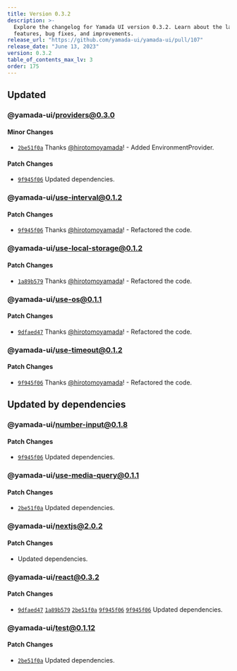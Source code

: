 ```yaml
---
title: Version 0.3.2
description: >-
  Explore the changelog for Yamada UI version 0.3.2. Learn about the latest
  features, bug fixes, and improvements.
release_url: "https://github.com/yamada-ui/yamada-ui/pull/107"
release_date: "June 13, 2023"
version: 0.3.2
table_of_contents_max_lv: 3
order: 175
---
```


## Updated

### @yamada-ui/providers@0.3.0

#### Minor Changes

- [`2be51f0a`](https://github.com/hirotomoyamada/yamada-ui/commit/2be51f0a02196aeda977a7cf3ccc475cee391752) Thanks [@hirotomoyamada](https://github.com/hirotomoyamada)! - Added EnvironmentProvider.

#### Patch Changes

- [`9f945f06`](https://github.com/hirotomoyamada/yamada-ui/commit/9f945f06ea1bf7c389053e84fb4d0d45bc3ce6e0) Updated dependencies.

### @yamada-ui/use-interval@0.1.2

#### Patch Changes

- [`9f945f06`](https://github.com/hirotomoyamada/yamada-ui/commit/9f945f06ea1bf7c389053e84fb4d0d45bc3ce6e0) Thanks [@hirotomoyamada](https://github.com/hirotomoyamada)! - Refactored the code.

### @yamada-ui/use-local-storage@0.1.2

#### Patch Changes

- [`1a89b579`](https://github.com/hirotomoyamada/yamada-ui/commit/1a89b579a03d225eceb3ec80d66bcd4135a298b1) Thanks [@hirotomoyamada](https://github.com/hirotomoyamada)! - Refactored the code.

### @yamada-ui/use-os@0.1.1

#### Patch Changes

- [`9dfaed47`](https://github.com/hirotomoyamada/yamada-ui/commit/9dfaed476bf642a62de0d30f5a3f24999858099f) Thanks [@hirotomoyamada](https://github.com/hirotomoyamada)! - Refactored the code.

### @yamada-ui/use-timeout@0.1.2

#### Patch Changes

- [`9f945f06`](https://github.com/hirotomoyamada/yamada-ui/commit/9f945f06ea1bf7c389053e84fb4d0d45bc3ce6e0) Thanks [@hirotomoyamada](https://github.com/hirotomoyamada)! - Refactored the code.

## Updated by dependencies

### @yamada-ui/number-input@0.1.8

#### Patch Changes

- [`9f945f06`](https://github.com/hirotomoyamada/yamada-ui/commit/9f945f06ea1bf7c389053e84fb4d0d45bc3ce6e0) Updated dependencies.

### @yamada-ui/use-media-query@0.1.1

#### Patch Changes

- [`2be51f0a`](https://github.com/hirotomoyamada/yamada-ui/commit/2be51f0a02196aeda977a7cf3ccc475cee391752) Updated dependencies.

### @yamada-ui/nextjs@2.0.2

#### Patch Changes

- Updated dependencies.

### @yamada-ui/react@0.3.2

#### Patch Changes

- [`9dfaed47`](https://github.com/hirotomoyamada/yamada-ui/commit/9dfaed476bf642a62de0d30f5a3f24999858099f) [`1a89b579`](https://github.com/hirotomoyamada/yamada-ui/commit/1a89b579a03d225eceb3ec80d66bcd4135a298b1) [`2be51f0a`](https://github.com/hirotomoyamada/yamada-ui/commit/2be51f0a02196aeda977a7cf3ccc475cee391752) [`9f945f06`](https://github.com/hirotomoyamada/yamada-ui/commit/9f945f06ea1bf7c389053e84fb4d0d45bc3ce6e0) [`9f945f06`](https://github.com/hirotomoyamada/yamada-ui/commit/9f945f06ea1bf7c389053e84fb4d0d45bc3ce6e0) Updated dependencies.

### @yamada-ui/test@0.1.12

#### Patch Changes

- [`2be51f0a`](https://github.com/hirotomoyamada/yamada-ui/commit/2be51f0a02196aeda977a7cf3ccc475cee391752) Updated dependencies.
